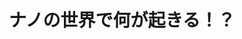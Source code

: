 ﻿---
title: "ナノの世界で何が起きる！？"
category: "理学院"
vol: 47
interviewee: "高柳 邦夫 "
url: ""
tags: ["構造","炭素","ナノ","過程"]
pdf: "47-2.pdf"
career: ""
preface: "炭素だけがナノチューブという構造を持つのだろうか。この疑問に答えるために高柳先生は「金」に注目し研究を進めた。その末に発見されたのが「金ナノチューブ」である。その過程にはどのような困難があったのだろうか。"
---
